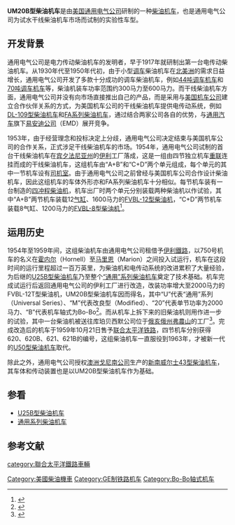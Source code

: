 {{noteTA
|G1=Railway
}}
{{Infobox Locomotive
| name = UM20B
| image = 
| caption = 
| type = [[柴油机车|柴油机车]]
| origin = {{USA}}
| designer = 
| builder = [[通用电气|通用电气]]
| buildmodel = 
| serialnumber = 
| builddate  = 1954年
| totalproduction  = 4台
| user = [[伊利铁路|伊利铁路]]<br />[[聯合太平洋鐵路|聯合太平洋鐵路]]
| aarwheels = 4（B-B）
| uicclass = 4（[[Bo'Bo'|Bo'Bo']])
| gauge = 1,435毫米
| bogies = 
| wheeldiameter = 
| axleload = 
| wheelbase = 
| minimumcurve = 
| length = 
| width = 
| height = 
| framesize = 
| weight = 
| fueltype = 
| fuelcap = 
| lubecap = 
| coolantcap = 
| watercap = 
| sandcap = 
| enginetype =  {{tsl|en|Cooper Bessemer|库珀贝西默}} [[通用电气7FDL系列柴油机|FVBL-8 / FVBL-12]]
| enginepower = 1200马力 / 1600马力
| transmission =直—直流电
| generator =  GT-581
| cylindercount = 
| cylindersize = 
| tractionmotors = GE 752
| topspeed = 
| sustainedspeed = 
| poweroutput = 
| tractiveeffort = 
| factorofadhesion = 
| locobrakes = 
| locobrakepower = 
| locobrakeforce = 
| trainbrakes = 
| safety = 
| notes =
}}
'''UM20B型柴油机车'''是由[[美国|美国]][[通用电气|通用电气公司]]研制的一种[[柴油机车|柴油机车]]，也是通用电气公司为试水干线柴油机车市场而试制的实验性车型。

== 开发背景 ==
通用电气公司是电力传动柴油机车的发明者，早于1917年就研制出第一台电传动柴油机车。从1930年代至1950年代初，由于小型[[调车机车|调车]]柴油机车在[[北美洲|北美洲]]的需求日益增长，通用电气公司开发了多款十分成功的调车柴油机车，例如[[通用电气44吨调车柴油机车|44吨调车机车]]和[[通用电气70吨调车柴油机车|70吨调车机车]]等，柴油机装车功率范围约300马力至600马力。而干线柴油机车方面，通用电气公司并没有向市场直接推出自己的产品，而是采用与[[美国机车公司|美国机车公司]]建立合作伙伴关系的方式，为美国机车公司的干线柴油机车提供电传动系统，例如[[DL-109型柴油机车|DL-109型柴油机车]]和[[FA系列柴油机车|FA系列柴油机车]]，通过结合两家公司各自的优势，与[[通用汽车|通用汽车]]旗下[[易安迪|易安迪公司]]（EMD）展开竞争。

1953年，由于经营理念和投标决定上分歧，通用电气公司决定结束与美国机车公司的合作关系，正式涉足干线柴油机车的市场。1954年，通用电气公司试制的首台干线柴油机车在[[宾夕法尼亚州|宾夕法尼亚州]]的[[伊利_(賓夕法尼亞州)|伊利]]工厂落成，这是一组由四节独立机车[[機車重聯|重联]]连挂而成的干线柴油机车，这组机车由“A+B”和“C+D”两个单元组成，每个单元的其中一节机车设有[[司机室|司机室]]。由于通用电气公司之前曾经与美国机车公司合作设计柴油机车，因此这组机车的车体外形亦和FA系列柴油机车十分相似。每节机车装有一台{{tsl|en|Cooper Bessemer|库珀贝西默}}制造的[[四冲程|四冲程]][[柴油機|柴油机]]，机车出厂时两个单元分别装载两种柴油机以作试验，其中“A+B”两节机车装载12[[气缸|气缸]]、1600马力的[[通用电气7FDL系列柴油机|FVBL-12型柴油机]]，“C+D”两节机车装载8气缸、1200马力的[[通用电气7FDL系列柴油机|FVBL-8型柴油机]]<ref>{{Cite web |url=http://www.rrpicturearchives.net/showPicture.aspx?id=2315507 |title=UP UM20 620 |accessdate=2014-04-28 |publisher= |date= |archive-date=2014-04-27 |archive-url=https://web.archive.org/web/20140427204902/http://www.rrpicturearchives.net/showPicture.aspx?id=2315507 |dead-url=no }}</ref>。

== 运用历史 ==
1954年至1959年间，这组柴油机车由通用电气公司租借予[[伊利铁路|伊利鐵路]]，以750号机车的名义在[[霍内尔|霍内尔]]（Hornell）至[[马里恩|马里恩]]（Marion）之间投入试运行，机车在这段时间的运行里程超过一百万英里，为柴油机和电传动系统的改进累积了大量经验，为后继的[[U25B型柴油机车|U25B型柴油机车]]乃至整个[[通用系列柴油机车|“通用”系列柴油机车]]奠定了技术基础。机车完成试运行后返回通用电气公司的伊利工厂进行改造，改装功率增大至2000马力的FVBL-12T型柴油机，UM20B型柴油机车因而得名，其中“U”代表“通用”系列（Universal Series）、“M”代表改良型（Modified）、“20”代表单节功率为2000马力、“B”代表机车轴式为Bo-Bo<ref>{{Cite web |url=http://utahrails.net/up/up-diesel-story-1934-1982-c.php |title=A History of Union Pacific Dieselization, 1934-1982, Part 3 |accessdate=2014-04-28 |publisher= |date=2011-08-26 |archive-url=https://web.archive.org/web/20130602134223/http://utahrails.net/up/up-diesel-story-1934-1982-c.php |archive-date=2013-06-02 |dead-url=yes }}</ref>。而从机车上拆下来的旧柴油机则用作进一步的试验，其中一台柴油机被送往库珀贝西默公司位于[[俄亥俄州|俄亥俄州]][[弗農山_(俄亥俄州)|弗農山]]的工厂<ref>{{Cite web |url=http://biglittlerr.blogspot.hk/2013/03/a-ge-testbed-750-cooper-bessemer-fvbl.html |title=A GE Testbed #750 Cooper-Bessemer FVBL-8T Engine SURVIVES in 2013! |accessdate=2014-04-28 |publisher= |date= |archive-date=2017-05-01 |archive-url=https://web.archive.org/web/20170501155610/http://biglittlerr.blogspot.hk/2013/03/a-ge-testbed-750-cooper-bessemer-fvbl.html |dead-url=no }}</ref>。完成改造后的机车于1959年10月21日售予[[聯合太平洋鐵路|联合太平洋铁路]]，四节机车分别获得620、620B、621、621B的编号，这组柴油机车一直服役到1963年，才被新一代的[[U50型柴油机车|U50型柴油机车]]取代。

除此之外，通用电气公司授权[[澳洲|澳洲]][[戈尼南公司|戈尼南公司]]生产的[[新南威尔士43型柴油机车|新南威尔士43型柴油机车]]，其车体和传动装置也是以UM20B型柴油机车作为基础。

==参看==
{{Portal|鐵路}}
* [[U25B型柴油机车|U25B型柴油机车]]
* [[通用系列柴油机车|通用系列柴油机车]]

==参考文献==
{{Reflist}}

{{通用電氣柴油機車}}

{{DEFAULTSORT:UM20B}}
[[Category:美國柴油機車|Category:美國柴油機車]]
[[category:聯合太平洋鐵路車輛|category:聯合太平洋鐵路車輛]]
[[Category:GE制铁路机车|Category:GE制铁路机车]]
[[Category:Bo-Bo轴式机车|Category:Bo-Bo轴式机车]]